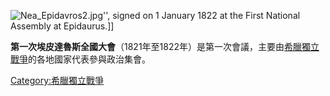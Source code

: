 [[File:Nea_Epidavros2.jpg|thumb]]'', signed on 1 January 1822 at the First National Assembly at Epidaurus.]]

'''第一次埃皮達魯斯全國大會'''（1821年至1822年）是{{link-en|希臘全國大會|Greek National Assemblies}}第一次會議，主要由[[希臘獨立戰爭|希臘獨立戰爭]]的各地國家代表參與政治集會。

{{希臘獨立戰爭期間召開的國民大會}}

[[Category:希臘獨立戰爭|Category:希臘獨立戰爭]]